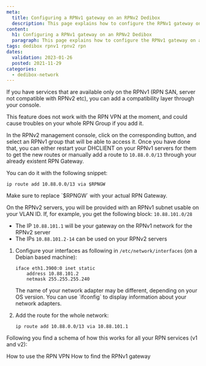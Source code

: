 ```yaml
---
meta:
  title: Configuring a RPNv1 gateway on an RPNv2 Dedibox
  description: This page explains how to configure the RPNv1 gateway on a Dedibox
content:
  h1: Configuring a RPNv1 gateway on an RPNv2 Dedibox
  paragraph: This page explains how to configure the RPNv1 gateway on a Dedibox
tags: dedibox rpnv1 rpnv2 rpn 
dates:
  validation: 2023-01-26
  posted: 2021-11-29
categories:
  - dedibox-network
---
```



If you have services that are available only on the RPNv1 (RPN SAN, server not compatible with RPNv2 etc), you can add a compatibility layer through your console.

<Message type="important">
  This feature does not work with the RPN VPN at the moment, and could cause troubles on your whole RPN Group if you add it.
</Message>

In the RPNv2 management console, click on the corresponding button, and select an RPNv1 group that will be able to access it.
Once you have done that, you can either restart your DHCLIENT on your RPNv1 servers for them to get the new routes or manually add a route to `10.88.0.0/13` through your already existent RPN Gateway.

You can do it with the following snippet:

```
ip route add 10.88.0.0/13 via $RPNGW
```

<Message type="note">
  Make sure to replace `$RPNGW` with your actual RPN Gateway.
</Message>

On the RPNv2 servers, you will be provided with an RPNv1 subnet usable on your VLAN ID. If, for example, you get the following block: `10.88.101.0/28`

* The IP `10.88.101.1` will be your gateway on the RPNv1 network for the RPNv2 server
* The IPs `10.88.101.2-14` can be used on your RPNv2 servers

1. Configure your interfaces as following in `/etc/network/interfaces` (on a Debian based machine):
    ```
    iface eth1.3900:0 inet static
        address 10.88.101.2
        netmask 255.255.255.240
    ```

    <Message type="note">
      The name of your network adapter may be different, depending on your OS version. You can use `ifconfig` to display information about your network adapters. 
    </Message>
2. Add the route for the whole network:
    ```
    ip route add 10.88.0.0/13 via 10.88.101.1
    ```

Following you find a schema of how this works for all your RPN services (v1 and v2):

<Lightbox src="scaleway_rpnv1_gateway.webp" alt="" />



<Navigation title="See Also">
  <PreviousButton to="/bare-metal/network/reference-content/use-rpn-vpn/">How to use the RPN VPN</PreviousButton>
  <NextButton to="/bare-metal/network/reference-content/find-rpn-gateway/">How to find the RPNv1 gateway</NextButton>
</Navigation>